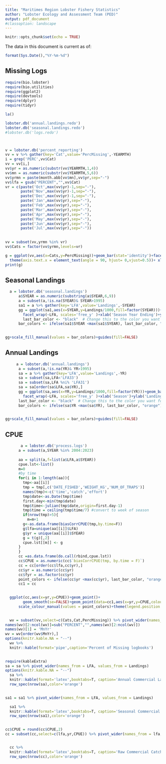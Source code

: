 ```yaml
---
title: "Maritimes Region Lobster Fishery Statistics"
author: "Lobster Ecology and Assessment Team (PED)"
output: pdf_document
#classoption: landscape  
---
```


```r
knitr::opts_chunk$set(echo = TRUE)

```
The data in this document is current as of:
```r
format(Sys.Date(),"%Y-%m-%d")

```


## Missing Logs

```r
  
require(bio.lobster)
require(bio.utilities)
require(ggplot2)
require(devtools)
require(dplyr)
require(tidyr)

la()

lobster.db('annual.landings.redo')
lobster.db('seasonal.landings.redo')
#lobster.db('logs.redo')



v = lobster.db('percent_reporting')
vv = v %>% gather(key='Cat',value='PercMissing',-YEARMTH)
i = grep('PERC',vv$Cat)
vv = vv[i,]
vv$yr = as.numeric(substr(vv$YEARMTH,1,4))
vv$mn = as.numeric(substr(vv$YEARMTH,5,6))
vv$yrmn = paste(month.abb[vv$mn],vv$yr,sep="-")
vv$lfa = gsub("PERCENT","",vv$Cat)
vr = c(paste('Oct',max(vv$yr)-1,sep="-"),
       paste('Nov',max(vv$yr)-1,sep="-"),
       paste('Dec',max(vv$yr)-1,sep="-"),
       paste('Jan',max(vv$yr),sep="-"),
       paste('Feb',max(vv$yr),sep="-"),
       paste('Mar',max(vv$yr),sep="-"),
       paste('Apr',max(vv$yr),sep="-"),
       paste('May',max(vv$yr),sep="-"),
       paste('Jun',max(vv$yr),sep="-"),
       paste('Jul',max(vv$yr),sep="-"))
       
       
vv = subset(vv,yrmn %in% vr)
vv$Cats = factor(vv$yrmn,levels=vr)
```



```r
g = ggplot(vv,aes(x=Cats,y=PercMissing))+geom_bar(stat='identity')+facet_wrap(~lfa)+
  theme(axis.text.x = element_text(angle = 90, hjust= 0,vjust=0.5))+ xlab("")+ylab('Percent Missing Logs (%)')
print(g)
```


\newpage

## Seasonal Landings

```r

  a = lobster.db('seasonal.landings')
      a$SYEAR = as.numeric(substring(a$SYEAR,6,9))
      a = subset(a,!is.na(SYEAR)& SYEAR>1995)
      sa1 = a %>% gather(key='LFA',value='Landings',-SYEAR)
      gg = ggplot(sa1,aes(x=SYEAR,y=Landings/1000,fill=factor(SYEAR)))+geom_bar(stat='identity')+
        facet_wrap(~LFA, scales='free_y' )+xlab('Season Year Ending')+ylab('Landings (kt)')
        last_bar_color <- "black"  # Change this to the color you want for the last bar
      bar_colors <- ifelse(sa1$SYEAR <max(sa1$SYEAR), last_bar_color, "orange")
      
```



```r

gg+scale_fill_manual(values = bar_colors)+guides(fill=FALSE)

```


\newpage

## Annual Landings

```r
     a = lobster.db('annual.landings')
      a = subset(a,!is.na(YR)& YR>1995)
      sa = a %>% gather(key='LFA',value='Landings',-YR)
      sa = subset(sa,LFA<'LFA33')
      sa = subset(sa,LFA %ni% 'LFA31')
      sa = sa[order(sa$LFA,sa$YR),]
      gg = ggplot(sa,aes(x=YR,y=Landings/1000,fill=factor(YR)))+geom_bar(stat='identity')+
        facet_wrap(~LFA, scales='free_y' )+xlab('Season')+ylab('Landings (kt)')
      last_bar_color <- "black"  # Change this to the color you want for the last bar
      bar_colors <- ifelse(sa$YR <max(sa$YR), last_bar_color, "orange")
      

```



```r

gg+scale_fill_manual(values = bar_colors)+guides(fill=FALSE)

```


\newpage

## CPUE

```r
       a = lobster.db('process.logs')
      a = subset(a,SYEAR %in% 2004:2023) 
      
      aa = split(a,f=list(a$LFA,a$SYEAR))
      cpue.lst<-list()
      m=0
      #by time
      for(i in 1:length(aa)){
        tmp<-aa[[i]]
        tmp = tmp[,c('DATE_FISHED','WEIGHT_KG','NUM_OF_TRAPS')]
        names(tmp)<-c('time','catch','effort')
        tmp$date<-as.Date(tmp$time)
        first.day<-min(tmp$date)
        tmp$time<-julian(tmp$date,origin=first.day-1)
        tmp$time = ceiling(tmp$time/7) #convert to week of season
        if(nrow(tmp)>5){
          m=m+1
        g<-as.data.frame(biasCorrCPUE(tmp,by.time=F))
        g$lfa=unique(aa[[i]]$LFA)
        g$yr = unique(aa[[i]]$SYEAR)
        g = t(g)[,2]
        cpue.lst[[m]] <- g
      }
      }
      cc =as.data.frame(do.call(rbind,cpue.lst))
      cc$CPUE = as.numeric(cc$`biasCorrCPUE(tmp, by.time = F)`)
      cc = cc[order(cc$lfa,cc$yr),]
      cc$yr = as.numeric(cc$yr)
      cc$fyr = as.factor(cc$yr)
      point_colors <- ifelse(cc$yr <max(cc$yr), last_bar_color, "orange")
      cc1 = cc
     

```


```r

  ggplot(cc,aes(x=yr,y=CPUE))+geom_point()+
        geom_smooth(se=FALSE)+geom_point(data=cc1,aes(x=yr,y=CPUE,colour=fyr))+facet_wrap(~lfa,scales='free_y')+
      scale_colour_manual(values = point_colors)+theme(legend.position = 'none')
    
```


\newpage

```r
  wv = subset(vv,select=c(Cats,Cat,PercMissing)) %>% pivot_wider(names_from = Cat, values_from = PercMissing)
names(wv)[2:ncol(wv)]=sub("PERCENT","",names(wv)[2:ncol(wv)]) 
names(wv)[1] = 'MnYr' 
wv = wv[order(wv$MnYr),]
options(knitr.kable.NA = "--")
  wv %>% 
  knitr::kable(format='pipe',caption='Percent of Missing logbooks') 
  
```
\newpage
```r
require(kableExtra)
sa = sa %>% pivot_wider(names_from = LFA, values_from = Landings)
options(knitr.kable.NA = "--")
  sa %>% 
  knitr::kable(format='latex',booktabs=T, caption='Annual Commercial Landings. The last row is preliminary (indicated in orange)') %>%
  row_spec(nrow(sa),color='orange')
  
```


\newpage
```r
sa1 = sa1 %>% pivot_wider(names_from = LFA, values_from = Landings)

  sa1 %>% 
  knitr::kable(format='latex',booktabs=T, caption='Seasonal Commercial Landings. The last row is preliminary (indicated in orange') %>%
  row_spec(nrow(sa1),color='orange')
  
```


\newpage
```r
cc$CPUE = round(cc$CPUE,2)
cc = subset(cc,select=c(lfa,yr,CPUE)) %>% pivot_wider(names_from = lfa, values_from = CPUE)


  cc %>% 
  knitr::kable(format='latex',booktabs=T, caption='Raw Commercial Catch Per Unit Effort by Year and LFA. The last row is preliminary (indicated in orange') %>%
  row_spec(nrow(cc),color='orange')
  
```